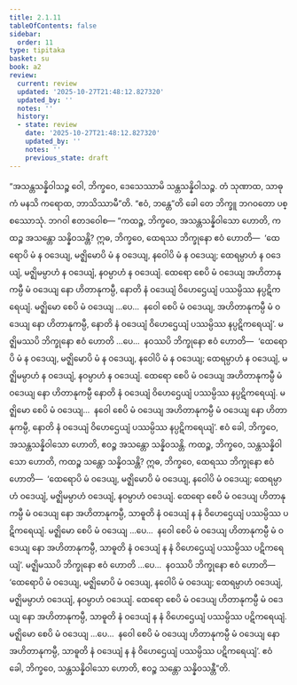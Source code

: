 ```yaml
---
title: 2.1.11
tableOfContents: false
sidebar:
  order: 11
type: tipitaka
basket: su
book: a2
review:
  current: review
  updated: '2025-10-27T21:48:12.827320'
  updated_by: ''
  notes: ''
  history:
  - state: review
    date: '2025-10-27T21:48:12.827320'
    updated_by: ''
    notes: ''
    previous_state: draft
---
```



<ReviewStatus review={frontmatter.review} showDetails={true} />

<HypothesisAnnotation frontmatter={frontmatter} />

<DynamicBreadcrumb />

<Division number="63" book="a2" e="ch" v="15" p="77">

<Paragraph number="139" book="a2">
“အသန္တသန္နိဝါသဉ္စ ဝေါ, ဘိက္ခဝေ, ဒေသေဿာမိ သန္တသန္နိဝါသဉ္စ. တံ သုဏာထ, သာဓုကံ မနသိ ကရောထ, ဘာသိဿာမီ”တိ. “ဧဝံ, ဘန္တေ”တိ ခေါ တေ ဘိက္ခူ ဘဂဝတော ပစ္စဿောသုံ. ဘဂဝါ ဧတဒဝေါစ—
</Paragraph>

<Paragraph number="140" book="a2">
“ကထဉ္စ, ဘိက္ခဝေ, အသန္တသန္နိဝါသော ဟောတိ, ကထဉ္စ အသန္တော သန္နိဝသန္တိ? ဣဓ, ဘိက္ခဝေ, ထေရဿ ဘိက္ခုနော ဧဝံ ဟောတိ—  ‘ထေရောပိ မံ န ဝဒေယျ, မဇ္ဈိမောပိ မံ န ဝဒေယျ, နဝေါပိ မံ န ဝဒေယျ; ထေရမ္ပာဟံ န ဝဒေယျံ, မဇ္ဈိမမ္ပာဟံ န ဝဒေယျံ, နဝမ္ပာဟံ န ဝဒေယျံ. ထေရော စေပိ မံ ဝဒေယျ အဟိတာနုကမ္ပီ မံ ဝဒေယျ နော ဟိတာနုကမ္ပီ, နောတိ နံ ဝဒေယျံ ဝိဟေဌေယျံ ပဿမ္ပိဿ နပ္ပဋိကရေယျံ. မဇ္ဈိမော စေပိ မံ ဝဒေယျ …ပေ…  နဝေါ စေပိ မံ ဝဒေယျ, အဟိတာနုကမ္ပီ မံ ဝဒေယျ နော ဟိတာနုကမ္ပီ, နောတိ နံ ဝဒေယျံ ဝိဟေဌေယျံ ပဿမ္ပိဿ နပ္ပဋိကရေယျံ’. မဇ္ဈိမဿပိ ဘိက္ခုနော ဧဝံ ဟောတိ …ပေ…  နဝဿပိ ဘိက္ခုနော ဧဝံ ဟောတိ—  ‘ထေရောပိ မံ န ဝဒေယျ, မဇ္ဈိမောပိ မံ န ဝဒေယျ, နဝေါပိ မံ န ဝဒေယျ; ထေရမ္ပာဟံ န ဝဒေယျံ, မဇ္ဈိမမ္ပာဟံ န ဝဒေယျံ, နဝမ္ပာဟံ န ဝဒေယျံ. ထေရော စေပိ မံ ဝဒေယျ အဟိတာနုကမ္ပီ မံ ဝဒေယျ နော ဟိတာနုကမ္ပီ နောတိ နံ ဝဒေယျံ ဝိဟေဌေယျံ ပဿမ္ပိဿ နပ္ပဋိကရေယျံ. မဇ္ဈိမော စေပိ မံ ဝဒေယျ…  နဝေါ စေပိ မံ ဝဒေယျ အဟိတာနုကမ္ပီ မံ ဝဒေယျ နော ဟိတာနုကမ္ပီ, နောတိ နံ ဝဒေယျံ ဝိဟေဌေယျံ ပဿမ္ပိဿ နပ္ပဋိကရေယျံ’. ဧဝံ ခေါ, ဘိက္ခဝေ, အသန္တသန္နိဝါသော ဟောတိ, ဧဝဉ္စ အသန္တော သန္နိဝသန္တိ.
</Paragraph>

<Paragraph number="141" book="a2">
ကထဉ္စ, ဘိက္ခဝေ, သန္တသန္နိဝါသော ဟောတိ, ကထဉ္စ သန္တော သန္နိဝသန္တိ? ဣဓ, ဘိက္ခဝေ, ထေရဿ ဘိက္ခုနော ဧဝံ ဟောတိ—  ‘ထေရောပိ မံ ဝဒေယျ, မဇ္ဈိမောပိ မံ ဝဒေယျ, နဝေါပိ မံ ဝဒေယျ; ထေရမ္ပာဟံ ဝဒေယျံ, မဇ္ဈိမမ္ပာဟံ ဝဒေယျံ, နဝမ္ပာဟံ ဝဒေယျံ. ထေရော စေပိ မံ ဝဒေယျ ဟိတာနုကမ္ပီ မံ ဝဒေယျ နော အဟိတာနုကမ္ပီ, သာဓူတိ နံ ဝဒေယျံ န နံ ဝိဟေဌေယျံ ပဿမ္ပိဿ ပဋိကရေယျံ. မဇ္ဈိမော စေပိ မံ ဝဒေယျ …ပေ…  နဝေါ စေပိ မံ ဝဒေယျ ဟိတာနုကမ္ပီ မံ ဝဒေယျ နော အဟိတာနုကမ္ပီ, သာဓူတိ နံ ဝဒေယျံ န နံ ဝိဟေဌေယျံ ပဿမ္ပိဿ ပဋိကရေယျံ’. မဇ္ဈိမဿပိ ဘိက္ခုနော ဧဝံ ဟောတိ …ပေ…  နဝဿပိ ဘိက္ခုနော ဧဝံ ဟောတိ—  ‘ထေရောပိ မံ ဝဒေယျ, မဇ္ဈိမောပိ မံ ဝဒေယျ, နဝေါပိ မံ ဝဒေယျ; ထေရမ္ပာဟံ ဝဒေယျံ, မဇ္ဈိမမ္ပာဟံ ဝဒေယျံ, နဝမ္ပာဟံ ဝဒေယျံ. ထေရော စေပိ မံ ဝဒေယျ ဟိတာနုကမ္ပီ မံ ဝဒေယျ နော အဟိတာနုကမ္ပီ, သာဓူတိ နံ ဝဒေယျံ န နံ ဝိဟေဌေယျံ ပဿမ္ပိဿ ပဋိကရေယျံ. မဇ္ဈိမော စေပိ မံ ဝဒေယျ …ပေ…  နဝေါ စေပိ မံ ဝဒေယျ ဟိတာနုကမ္ပီ မံ ဝဒေယျ နော အဟိတာနုကမ္ပီ, သာဓူတိ နံ ဝဒေယျံ န နံ ဝိဟေဌေယျံ ပဿမ္ပိဿ ပဋိကရေယျံ’. ဧဝံ ခေါ, ဘိက္ခဝေ, သန္တသန္နိဝါသော ဟောတိ, ဧဝဉ္စ သန္တော သန္နိဝသန္တီ”တိ.
</Paragraph>
</Division>
